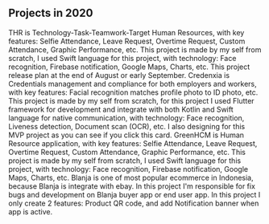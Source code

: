 ## Projects in 2020

<ProjectCard title="THR" link="/thr.pdf" bg="linear-gradient(to right, #073396 0%, #5CA3FF 100%)">
THR is Technology-Task-Teamwork-Target Human Resources, with key features: Selfie Attendance, Leave Request, Overtime Request, Custom Attendance, Graphic Performance, etc. 
This project is made by my self from scratch, I used Swift language for this project, with technology: Face recognition, Firebase notification, Google Maps, Charts, etc.
This project release plan at the end of August or early September.
</ProjectCard>
<ProjectCard title="Credenxia" link="https://www.figma.com/proto/H7a42oSoHX2Ryx9I82EUa9/Redesign-Credenxia?node-id=14%3A6&scaling=min-zoom" bg="linear-gradient(to right, #5CA3FF 0%, #073396 100%)">
Credenxia is Credentials management and compliance for both employers and workers, with key features: Facial recognition matches profile photo to ID photo, etc. 
This project is made by my self from scratch, for this project I used Flutter framework for development and integrate with both Kotlin and Swift language for native communication, with technology: Face recognition, Liveness detection, Document scan (OCR), etc.
I also designing for this MVP project as you can see if you click this card.
</ProjectCard>

<ProjectCard title="GreenHCM" link="https://apps.apple.com/id/app/greenhcm/id1498577411" bg="linear-gradient(to right, #33DA88 0%, #27AA6B 100%)">
GreenHCM is Human Resource application, with key features: Selfie Attendance, Leave Request, Overtime Request, Custom Attendance, Graphic Performance, etc. 
This project is made by my self from scratch, I used Swift language for this project, with technology: Face recognition, Firebase notification, Google Maps, Charts, etc.
</ProjectCard>

<ProjectCard title="Blanja" link="https://www.blanja.com" bg="linear-gradient(to right, #E36957 0%, #D32011 100%)">
Blanja is one of most popular ecommerce in Indonesia, because Blanja is integrate with ebay.
In this project I'm responsible for fix bugs and development on Blanja buyer app or end user app. In this project I only create 2 features: Product QR code, and add Notification banner when app is active.
</ProjectCard>
